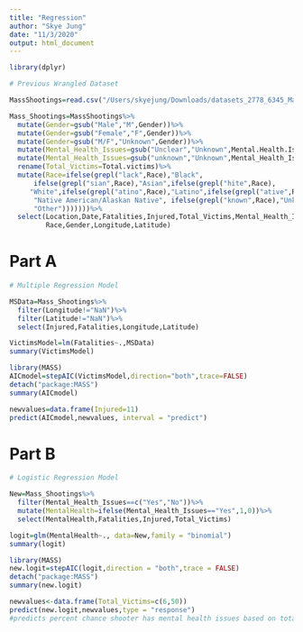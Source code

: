 ```yaml
---
title: "Regression"
author: "Skye Jung"
date: "11/3/2020"
output: html_document
---
```

```r
library(dplyr)

# Previous Wrangled Dataset

MassShootings=read.csv("/Users/skyejung/Downloads/datasets_2778_6345_Mass Shootings Dataset Ver 2.csv")

Mass_Shootings=MassShootings%>%
  mutate(Gender=gsub("Male","M",Gender))%>%
  mutate(Gender=gsub("Female","F",Gender))%>%
  mutate(Gender=gsub("M/F","Unknown",Gender))%>%
  mutate(Mental_Health_Issues=gsub("Unclear","Unknown",Mental.Health.Issues))%>%
  mutate(Mental_Health_Issues=gsub("unknown","Unknown",Mental_Health_Issues))%>%
  rename(Total_Victims=Total.victims)%>%
  mutate(Race=ifelse(grepl("lack",Race),"Black",
      ifelse(grepl("sian",Race),"Asian",ifelse(grepl("hite",Race),
     "White",ifelse(grepl("atino",Race),"Latino",ifelse(grepl("ative",Race),
      "Native American/Alaskan Native", ifelse(grepl("known",Race),"Unknown",
      "Other")))))))%>%
  select(Location,Date,Fatalities,Injured,Total_Victims,Mental_Health_Issues,
         Race,Gender,Longitude,Latitude)
```

# Part A
```r
# Multiple Regression Model

MSData=Mass_Shootings%>%
  filter(Longitude!="NaN")%>%
  filter(Latitude!="NaN")%>%
  select(Injured,Fatalities,Longitude,Latitude)

VictimsModel=lm(Fatalities~.,MSData)
summary(VictimsModel)

library(MASS)
AICmodel=stepAIC(VictimsModel,direction="both",trace=FALSE)
detach("package:MASS")
summary(AICmodel)

newvalues=data.frame(Injured=11)
predict(AICmodel,newvalues, interval = "predict")
```

# Part B
```r
# Logistic Regression Model

New=Mass_Shootings%>%
  filter(Mental_Health_Issues==c("Yes","No"))%>%
  mutate(MentalHealth=ifelse(Mental_Health_Issues=="Yes",1,0))%>%
  select(MentalHealth,Fatalities,Injured,Total_Victims)

logit=glm(MentalHealth~., data=New,family = "binomial")
summary(logit)

library(MASS)
new.logit=stepAIC(logit,direction = "both",trace = FALSE)
detach("package:MASS")
summary(new.logit)

newvalues<-data.frame(Total_Victims=c(6,50))
predict(new.logit,newvalues,type = "response")
#predicts percent chance shooter has mental health issues based on total victims
```

